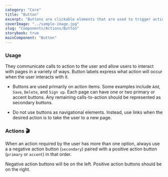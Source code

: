 ```yaml
---
category: "Core"
title: "Button"
excerpt: "Buttons are clickable elements that are used to trigger actions."
coverImage: "../sample-image.jpg"
slug: "Components/Actions/Button"
storybook: true
mainComponent: "Button"
---
```


<FigmaImage url="https://www.figma.com/file/h0OBnVRCmPzMmCpYIYsj8H/Bridge-Documentation?node-id=233%3A1303" />

### Usage

They communicate calls to action to the user and allow users to interact with pages in a variety of ways. Button labels express what action will occur when the user interacts with it.

<DoUse>

- Buttons are used primarily on action items. Some examples include `Add`, `Save`, `Delete`, and `Sign up`. Each page can have one or two primary or accent buttons. Any remaining calls-to-action should be represented as secondary buttons.

</DoUse>

<DoNotUse>

- Do not use buttons as navigational elements. Instead, use links when the desired action is to take the user to a new page.

</DoNotUse>

### Actions 🎬

When an action required by the user has more than one option, always use a a negative action button (`secondary`) paired with a positive action button (`primary` or `accent`) in that order.

Negative action buttons will be on the left. Positive action buttons should be on the right.

<Figma url="https://www.figma.com/embed?embed_host=share&url=https%3A%2F%2Fwww.figma.com%2Ffile%2FKWrOuAzzykyysIDFpLikx1%2FWFP---Bridge%3Ftype%3Ddesign%26node-id%3D217%253A2718%26mode%3Ddesign%26t%3DeFfGsO7k7LGjWFwo-1" />
